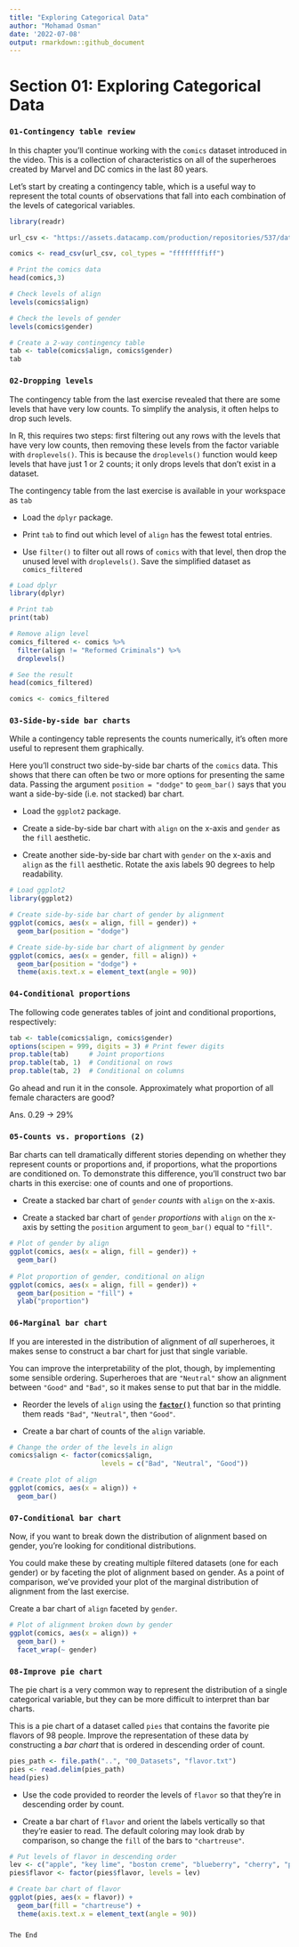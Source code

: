 ```yaml
---
title: "Exploring Categorical Data"
author: "Mohamad Osman"
date: '2022-07-08'
output: rmarkdown::github_document
---
```


# Section 01: **Exploring Categorical Data**

### **`01-Contingency table review`**

In this chapter you'll continue working with the `comics` dataset introduced in the video. This is a collection of characteristics on all of the superheroes created by Marvel and DC comics in the last 80 years.

Let's start by creating a contingency table, which is a useful way to represent the total counts of observations that fall into each combination of the levels of categorical variables.

```r
library(readr)

url_csv <- "https://assets.datacamp.com/production/repositories/537/datasets/8860af2c0ef67fc77a8c704a73bbb93a395debcf/comics.csv"

comics <- read_csv(url_csv, col_types = "ffffffffiff")
```

```r
# Print the comics data
head(comics,3)

# Check levels of align
levels(comics$align)

# Check the levels of gender
levels(comics$gender)

# Create a 2-way contingency table
tab <- table(comics$align, comics$gender)
tab
```

### **`02-Dropping levels`**

The contingency table from the last exercise revealed that there are some levels that have very low counts. To simplify the analysis, it often helps to drop such levels.

In R, this requires two steps: first filtering out any rows with the levels that have very low counts, then removing these levels from the factor variable with `droplevels()`. This is because the `droplevels()` function would keep levels that have just 1 or 2 counts; it only drops levels that don't exist in a dataset.

The contingency table from the last exercise is available in your workspace as `tab`

-   Load the `dplyr` package.

-   Print `tab` to find out which level of `align` has the fewest total entries.

-   Use `filter()` to filter out all rows of `comics` with that level, then drop the unused level with `droplevels()`. Save the simplified dataset as `comics_filtered`

```r
# Load dplyr
library(dplyr)

# Print tab
print(tab)

# Remove align level
comics_filtered <- comics %>%
  filter(align != "Reformed Criminals") %>%
  droplevels()

# See the result
head(comics_filtered)

comics <- comics_filtered 
```

### **`03-Side-by-side bar charts`**

While a contingency table represents the counts numerically, it's often more useful to represent them graphically.

Here you'll construct two side-by-side bar charts of the `comics` data. This shows that there can often be two or more options for presenting the same data. Passing the argument `position = "dodge"` to `geom_bar()` says that you want a side-by-side (i.e. not stacked) bar chart.

-   Load the `ggplot2` package.

-   Create a side-by-side bar chart with `align` on the x-axis and `gender` as the `fill` aesthetic.

-   Create another side-by-side bar chart with `gender` on the x-axis and `align` as the `fill` aesthetic. Rotate the axis labels 90 degrees to help readability.

```r
# Load ggplot2
library(ggplot2)

# Create side-by-side bar chart of gender by alignment
ggplot(comics, aes(x = align, fill = gender)) + 
  geom_bar(position = "dodge")

# Create side-by-side bar chart of alignment by gender
ggplot(comics, aes(x = gender, fill = align)) + 
  geom_bar(position = "dodge") +
  theme(axis.text.x = element_text(angle = 90))
```

### **`04-Conditional proportions`**

The following code generates tables of joint and conditional proportions, respectively:

```r
tab <- table(comics$align, comics$gender)
options(scipen = 999, digits = 3) # Print fewer digits
prop.table(tab)     # Joint proportions
prop.table(tab, 1)  # Conditional on rows
prop.table(tab, 2)  # Conditional on columns
```

Go ahead and run it in the console. Approximately what proportion of all female characters are good?

Ans. 0.29 -\> 29%

### **`05-Counts vs. proportions (2)`**

Bar charts can tell dramatically different stories depending on whether they represent counts or proportions and, if proportions, what the proportions are conditioned on. To demonstrate this difference, you'll construct two bar charts in this exercise: one of counts and one of proportions.

-   Create a stacked bar chart of `gender` *counts* with `align` on the x-axis.

-   Create a stacked bar chart of `gender` *proportions* with `align` on the x-axis by setting the `position` argument to `geom_bar()` equal to `"fill"`.

```r
# Plot of gender by align
ggplot(comics, aes(x = align, fill = gender)) +
  geom_bar()
  
# Plot proportion of gender, conditional on align
ggplot(comics, aes(x = align, fill = gender)) + 
  geom_bar(position = "fill") +
  ylab("proportion")
```

### `06-Marginal bar chart`

If you are interested in the distribution of alignment of *all* superheroes, it makes sense to construct a bar chart for just that single variable.

You can improve the interpretability of the plot, though, by implementing some sensible ordering. Superheroes that are `"Neutral"` show an alignment between `"Good"` and `"Bad"`, so it makes sense to put that bar in the middle.

-   Reorder the levels of `align` using the [**`factor()`**](https://www.rdocumentation.org/packages/base/topics/factor) function so that printing them reads `"Bad"`, `"Neutral"`, then `"Good"`.

-   Create a bar chart of counts of the `align` variable.

```r
# Change the order of the levels in align
comics$align <- factor(comics$align, 
                       levels = c("Bad", "Neutral", "Good"))

# Create plot of align
ggplot(comics, aes(x = align)) + 
  geom_bar()
```

### **`07-Conditional bar chart`**

Now, if you want to break down the distribution of alignment based on gender, you're looking for conditional distributions.

You could make these by creating multiple filtered datasets (one for each gender) or by faceting the plot of alignment based on gender. As a point of comparison, we've provided your plot of the marginal distribution of alignment from the last exercise.

Create a bar chart of `align` faceted by `gender`.

```r
# Plot of alignment broken down by gender
ggplot(comics, aes(x = align)) + 
  geom_bar() +
  facet_wrap(~ gender)
```

### `08-Improve pie chart`

The pie chart is a very common way to represent the distribution of a single categorical variable, but they can be more difficult to interpret than bar charts.

This is a pie chart of a dataset called `pies` that contains the favorite pie flavors of 98 people. Improve the representation of these data by constructing a *bar chart* that is ordered in descending order of count.

```r
pies_path <- file.path("..", "00_Datasets", "flavor.txt")
pies <- read.delim(pies_path)
head(pies)
```

-   Use the code provided to reorder the levels of `flavor` so that they're in descending order by count.

-   Create a bar chart of `flavor` and orient the labels vertically so that they're easier to read. The default coloring may look drab by comparison, so change the `fill` of the bars to `"chartreuse"`.

```r
# Put levels of flavor in descending order
lev <- c("apple", "key lime", "boston creme", "blueberry", "cherry", "pumpkin", "strawberry")
pies$flavor <- factor(pies$flavor, levels = lev)

# Create bar chart of flavor
ggplot(pies, aes(x = flavor)) + 
  geom_bar(fill = "chartreuse") + 
  theme(axis.text.x = element_text(angle = 90))
```

### 
`The End`






